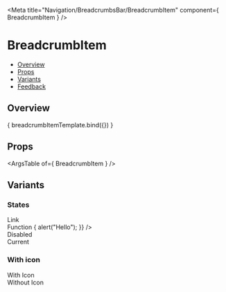 
<Meta
  title="Navigation/BreadcrumbsBar/BreadcrumbItem"
  component={ BreadcrumbItem }
/>

<!--- Component template -->


<!--- Component documentation -->

# BreadcrumbItem
- [Overview](#overview)
- [Props](#props)
- [Variants](#variants)
- [Feedback](#feedback)

## Overview
<Canvas>
  <Story name="Overview"
         args={ { text: "Workspace", icon: Workspace } }>
    { breadcrumbItemTemplate.bind({}) }
  </Story>
</Canvas>

## Props
<ArgsTable of={ BreadcrumbItem } />

## Variants
### States
<Canvas>
  <Story name="States">
		<div className="monday-storybook-breadcrumb-item_column-wrapper">
			<div className="monday-storybook-breadcrumb-item_row-wrapper">
				<span>Link</span>
				<BreadcrumbsBar type={BreadcrumbsBar.types.NAVIGATION}>
					<BreadcrumbItem text="Workspace" icon={Workspace} link="https://www.google.com" />
				</BreadcrumbsBar>
			</div>
			<div className="monday-storybook-breadcrumb-item_row-wrapper">
				<span>Function</span>
				<BreadcrumbsBar type={BreadcrumbsBar.types.NAVIGATION}>
					<BreadcrumbItem
						text="Workspace"
						icon={Workspace}
						onClick={() => {
							alert("Hello");
						}}
					/>
				</BreadcrumbsBar>
			</div>
			<div className="monday-storybook-breadcrumb-item_row-wrapper">
				<span>Disabled</span>
				<BreadcrumbsBar>
					<BreadcrumbItem text="Workspace" icon={Workspace} isDisabled />
				</BreadcrumbsBar>
			</div>
			<div className="monday-storybook-breadcrumb-item_row-wrapper">
				<span>Current</span>
				<BreadcrumbsBar>
					<BreadcrumbItem text="Workspace" icon={Workspace} isCurrent />
				</BreadcrumbsBar>
			</div>
		</div>
  </Story>
</Canvas>

### With icon
<Canvas>
  <Story name="With icon">
		<div className="monday-storybook-breadcrumb-item_column-wrapper">
			<div className="monday-storybook-breadcrumb-item_row-wrapper">
				<span>With Icon</span>
				<BreadcrumbsBar>
					<BreadcrumbItem text="Workspace" icon={Workspace} />
				</BreadcrumbsBar>
			</div>
			<div className="monday-storybook-breadcrumb-item_row-wrapper">
				<span>Without Icon</span>
				<BreadcrumbsBar>
					<BreadcrumbItem text="Workspace" />
				</BreadcrumbsBar>
			</div>
		</div>
  </Story>
</Canvas>
